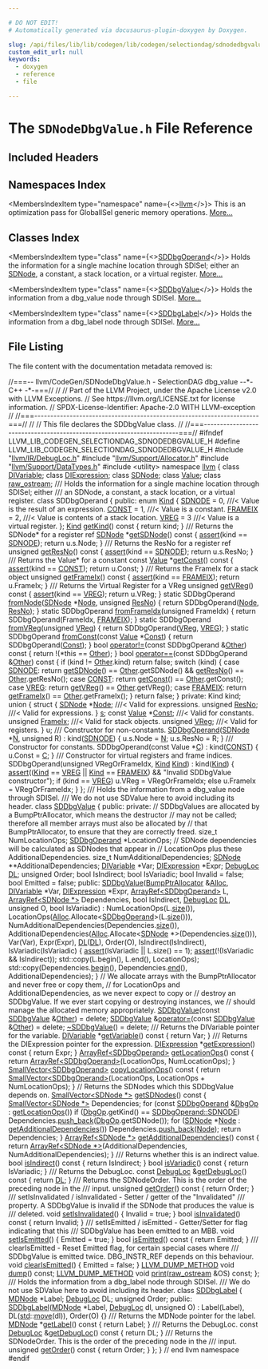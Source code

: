 ```yaml
---

# DO NOT EDIT!
# Automatically generated via docusaurus-plugin-doxygen by Doxygen.

slug: /api/files/lib/lib/codegen/lib/codegen/selectiondag/sdnodedbgvalue-h
custom_edit_url: null
keywords:
  - doxygen
  - reference
  - file

---
```





# The `SDNodeDbgValue.h` File Reference

<DoxygenPage pluginConfig={pluginConfig}>



## Included Headers

<IncludesList>
<IncludesListItem
  filePath="llvm/IR/DebugLoc.h"
  permalink="/docs/api/files/include/include/llvm/include/llvm/ir/debugloc-h"
  isLocal="true" />
<IncludesListItem
  filePath="llvm/Support/Allocator.h"
  permalink="/docs/api/files/include/include/llvm/include/llvm/support/allocator-h"
  isLocal="true" />
<IncludesListItem
  filePath="llvm/Support/DataTypes.h"
  permalink="/docs/api/files/include/include/llvm/include/llvm/support/datatypes-h"
  isLocal="true" />
<IncludesListItem
  filePath="utility"
  permalink=""
  isLocal="false" />
</IncludesList>

## Namespaces Index

<MembersIndex>

<MembersIndexItem
  type="namespace"
  name={<><a href="/docs/api/namespaces/llvm">llvm</a></>}>
This is an optimization pass for GlobalISel generic memory operations. <a href="/docs/api/namespaces/llvm/#details">More...</a>
</MembersIndexItem>

</MembersIndex>

## Classes Index

<MembersIndex>

<MembersIndexItem
  type="class"
  name={<><a href="/docs/api/classes/llvm/sddbgoperand">SDDbgOperand</a></>}>
Holds the information for a single machine location through SDISel; either an <a href="/docs/api/classes/llvm/sdnode">SDNode</a>, a constant, a stack location, or a virtual register. <a href="/docs/api/classes/llvm/sddbgoperand/#details">More...</a>
</MembersIndexItem>

<MembersIndexItem
  type="class"
  name={<><a href="/docs/api/classes/llvm/sddbgvalue">SDDbgValue</a></>}>
Holds the information from a dbg&#95;value node through SDISel. <a href="/docs/api/classes/llvm/sddbgvalue/#details">More...</a>
</MembersIndexItem>

<MembersIndexItem
  type="class"
  name={<><a href="/docs/api/classes/llvm/sddbglabel">SDDbgLabel</a></>}>
Holds the information from a dbg&#95;label node through SDISel. <a href="/docs/api/classes/llvm/sddbglabel/#details">More...</a>
</MembersIndexItem>

</MembersIndex>


## File Listing

The file content with the documentation metadata removed is:

<ProgramListing>

<Link id="l00001" /><CodeLine lineNumber="1"><Highlight kind="comment">//===-- llvm/CodeGen/SDNodeDbgValue.h - SelectionDAG dbg&#95;value --&#42;- C++ -&#42;-===//</Highlight><Highlight kind="normal"></Highlight></CodeLine>
<Link id="l00002" /><CodeLine lineNumber="2"><Highlight kind="normal"></Highlight><Highlight kind="comment">//</Highlight><Highlight kind="normal"></Highlight></CodeLine>
<Link id="l00003" /><CodeLine lineNumber="3"><Highlight kind="normal"></Highlight><Highlight kind="comment">// Part of the LLVM Project, under the Apache License v2.0 with LLVM Exceptions.</Highlight><Highlight kind="normal"></Highlight></CodeLine>
<Link id="l00004" /><CodeLine lineNumber="4"><Highlight kind="normal"></Highlight><Highlight kind="comment">// See https://llvm.org/LICENSE.txt for license information.</Highlight><Highlight kind="normal"></Highlight></CodeLine>
<Link id="l00005" /><CodeLine lineNumber="5"><Highlight kind="normal"></Highlight><Highlight kind="comment">// SPDX-License-Identifier: Apache-2.0 WITH LLVM-exception</Highlight><Highlight kind="normal"></Highlight></CodeLine>
<Link id="l00006" /><CodeLine lineNumber="6"><Highlight kind="normal"></Highlight><Highlight kind="comment">//</Highlight><Highlight kind="normal"></Highlight></CodeLine>
<Link id="l00007" /><CodeLine lineNumber="7"><Highlight kind="normal"></Highlight><Highlight kind="comment">//===----------------------------------------------------------------------===//</Highlight><Highlight kind="normal"></Highlight></CodeLine>
<Link id="l00008" /><CodeLine lineNumber="8"><Highlight kind="normal"></Highlight><Highlight kind="comment">//</Highlight><Highlight kind="normal"></Highlight></CodeLine>
<Link id="l00009" /><CodeLine lineNumber="9"><Highlight kind="normal"></Highlight><Highlight kind="comment">// This file declares the SDDbgValue class.</Highlight><Highlight kind="normal"></Highlight></CodeLine>
<Link id="l00010" /><CodeLine lineNumber="10"><Highlight kind="normal"></Highlight><Highlight kind="comment">//</Highlight><Highlight kind="normal"></Highlight></CodeLine>
<Link id="l00011" /><CodeLine lineNumber="11"><Highlight kind="normal"></Highlight><Highlight kind="comment">//===----------------------------------------------------------------------===//</Highlight><Highlight kind="normal"></Highlight></CodeLine>
<Link id="l00012" /><CodeLine lineNumber="12"><Highlight kind="normal"></Highlight></CodeLine>
<Link id="l00013" /><CodeLine lineNumber="13"><Highlight kind="normal"></Highlight><Highlight kind="preprocessor">#ifndef LLVM&#95;LIB&#95;CODEGEN&#95;SELECTIONDAG&#95;SDNODEDBGVALUE&#95;H</Highlight><Highlight kind="normal"></Highlight></CodeLine>
<Link id="l00014" /><CodeLine lineNumber="14"><Highlight kind="normal"></Highlight><Highlight kind="preprocessor">#define LLVM&#95;LIB&#95;CODEGEN&#95;SELECTIONDAG&#95;SDNODEDBGVALUE&#95;H</Highlight><Highlight kind="normal"></Highlight></CodeLine>
<Link id="l00015" /><CodeLine lineNumber="15"><Highlight kind="normal"></Highlight></CodeLine>
<Link id="l00016" /><CodeLine lineNumber="16"><Highlight kind="normal"></Highlight><Highlight kind="preprocessor">#include &quot;<a href="/docs/api/files/include/include/llvm/include/llvm/ir/debugloc-h">llvm/IR/DebugLoc.h</a>&quot;</Highlight><Highlight kind="normal"></Highlight></CodeLine>
<Link id="l00017" /><CodeLine lineNumber="17"><Highlight kind="normal"></Highlight><Highlight kind="preprocessor">#include &quot;<a href="/docs/api/files/include/include/llvm/include/llvm/support/allocator-h">llvm/Support/Allocator.h</a>&quot;</Highlight><Highlight kind="normal"></Highlight></CodeLine>
<Link id="l00018" /><CodeLine lineNumber="18"><Highlight kind="normal"></Highlight><Highlight kind="preprocessor">#include &quot;<a href="/docs/api/files/include/include/llvm/include/llvm/support/datatypes-h">llvm/Support/DataTypes.h</a>&quot;</Highlight><Highlight kind="normal"></Highlight></CodeLine>
<Link id="l00019" /><CodeLine lineNumber="19"><Highlight kind="normal"></Highlight><Highlight kind="preprocessor">#include &lt;utility&gt;</Highlight><Highlight kind="normal"></Highlight></CodeLine>
<Link id="l00020" /><CodeLine lineNumber="20"><Highlight kind="normal"></Highlight></CodeLine>
<Link id="l00021" /><CodeLine lineNumber="21"><Highlight kind="normal"></Highlight><Highlight kind="keyword">namespace </Highlight><Highlight kind="normal"><a href="/docs/api/namespaces/llvm">llvm</a> &#123;</Highlight></CodeLine>
<Link id="l00022" /><CodeLine lineNumber="22"><Highlight kind="normal"></Highlight></CodeLine>
<Link id="l00023" /><CodeLine lineNumber="23"><Highlight kind="normal"></Highlight><Highlight kind="keyword">class </Highlight><Highlight kind="normal"><a href="/docs/api/classes/llvm/divariable">DIVariable</a>;</Highlight></CodeLine>
<Link id="l00024" /><CodeLine lineNumber="24"><Highlight kind="normal"></Highlight><Highlight kind="keyword">class </Highlight><Highlight kind="normal"><a href="/docs/api/classes/llvm/diexpression">DIExpression</a>;</Highlight></CodeLine>
<Link id="l00025" /><CodeLine lineNumber="25"><Highlight kind="normal"></Highlight><Highlight kind="keyword">class </Highlight><Highlight kind="normal"><a href="/docs/api/classes/llvm/sdnode">SDNode</a>;</Highlight></CodeLine>
<Link id="l00026" /><CodeLine lineNumber="26"><Highlight kind="normal"></Highlight><Highlight kind="keyword">class </Highlight><Highlight kind="normal"><a href="/docs/api/classes/llvm/value">Value</a>;</Highlight></CodeLine>
<Link id="l00027" /><CodeLine lineNumber="27"><Highlight kind="normal"></Highlight><Highlight kind="keyword">class </Highlight><Highlight kind="normal"><a href="/docs/api/classes/llvm/raw-ostream">raw&#95;ostream</a>;</Highlight></CodeLine>
<Link id="l00028" /><CodeLine lineNumber="28"><Highlight kind="normal"></Highlight><Highlight kind="comment"></Highlight></CodeLine>
<Link id="l00029" /><CodeLine lineNumber="29"><Highlight kind="comment">/// Holds the information for a single machine location through SDISel; either</Highlight></CodeLine>
<Link id="l00030" /><CodeLine lineNumber="30"><Highlight kind="comment">/// an SDNode, a constant, a stack location, or a virtual register.</Highlight><Highlight kind="normal"></Highlight></CodeLine>
<Link id="l00031" /><CodeLine lineNumber="31" lineLink="/docs/api/classes/llvm/sddbgoperand"><Highlight kind="normal"></Highlight><Highlight kind="keyword">class </Highlight><Highlight kind="normal">SDDbgOperand &#123;</Highlight></CodeLine>
<Link id="l00032" /><CodeLine lineNumber="32"><Highlight kind="normal"></Highlight><Highlight kind="keyword">public</Highlight><Highlight kind="normal">:</Highlight></CodeLine>
<Link id="l00033" /><CodeLine lineNumber="33" lineLink="/docs/api/classes/llvm/sddbgoperand/#aaca42b5103c6b7f2cb9a050b61fed709"><Highlight kind="normal">  </Highlight><Highlight kind="keyword">enum</Highlight><Highlight kind="normal"> <a href="/docs/api/classes/llvm/sddbgoperand/#aaca42b5103c6b7f2cb9a050b61fed709">Kind</a> &#123;</Highlight></CodeLine>
<Link id="l00034" /><CodeLine lineNumber="34" lineLink="/docs/api/classes/llvm/sddbgoperand/#aaca42b5103c6b7f2cb9a050b61fed709aa35847085c9bc57f525640fa8ae5a15c"><Highlight kind="normal">    <a href="/docs/api/classes/llvm/sddbgoperand/#aaca42b5103c6b7f2cb9a050b61fed709aa35847085c9bc57f525640fa8ae5a15c">SDNODE</a> = 0,  </Highlight><Highlight kind="comment">///&lt; Value is the result of an expression.</Highlight><Highlight kind="normal"></Highlight></CodeLine>
<Link id="l00035" /><CodeLine lineNumber="35" lineLink="/docs/api/classes/llvm/sddbgoperand/#aaca42b5103c6b7f2cb9a050b61fed709aae386012326afbc26eeecc3701f36134"><Highlight kind="normal">    <a href="/docs/api/classes/llvm/sddbgoperand/#aaca42b5103c6b7f2cb9a050b61fed709aae386012326afbc26eeecc3701f36134">CONST</a> = 1,   </Highlight><Highlight kind="comment">///&lt; Value is a constant.</Highlight><Highlight kind="normal"></Highlight></CodeLine>
<Link id="l00036" /><CodeLine lineNumber="36" lineLink="/docs/api/classes/llvm/sddbgoperand/#aaca42b5103c6b7f2cb9a050b61fed709a8c6e740c1259b720ed9f87a05baf593b"><Highlight kind="normal">    <a href="/docs/api/classes/llvm/sddbgoperand/#aaca42b5103c6b7f2cb9a050b61fed709a8c6e740c1259b720ed9f87a05baf593b">FRAMEIX</a> = 2, </Highlight><Highlight kind="comment">///&lt; Value is contents of a stack location.</Highlight><Highlight kind="normal"></Highlight></CodeLine>
<Link id="l00037" /><CodeLine lineNumber="37" lineLink="/docs/api/classes/llvm/sddbgoperand/#aaca42b5103c6b7f2cb9a050b61fed709a18402f81e9528c3cc41c781786e533b8"><Highlight kind="normal">    <a href="/docs/api/classes/llvm/sddbgoperand/#aaca42b5103c6b7f2cb9a050b61fed709a18402f81e9528c3cc41c781786e533b8">VREG</a> = 3     </Highlight><Highlight kind="comment">///&lt; Value is a virtual register.</Highlight><Highlight kind="normal"></Highlight></CodeLine>
<Link id="l00038" /><CodeLine lineNumber="38"><Highlight kind="normal">  &#125;;</Highlight></CodeLine>
<Link id="l00039" /><CodeLine lineNumber="39" lineLink="/docs/api/classes/llvm/sddbgoperand/#af7673427faa10f98864b7e7b9b008ec8"><Highlight kind="normal">  <a href="/docs/api/classes/llvm/sddbgoperand/#aaca42b5103c6b7f2cb9a050b61fed709">Kind</a> <a href="/docs/api/classes/llvm/sddbgoperand/#af7673427faa10f98864b7e7b9b008ec8">getKind</a>()</Highlight><Highlight kind="keyword"> const </Highlight><Highlight kind="normal">&#123; </Highlight><Highlight kind="keywordflow">return</Highlight><Highlight kind="normal"> kind; &#125;</Highlight></CodeLine>
<Link id="l00040" /><CodeLine lineNumber="40"><Highlight kind="normal"></Highlight><Highlight kind="comment"></Highlight></CodeLine>
<Link id="l00041" /><CodeLine lineNumber="41"><Highlight kind="comment">  /// Returns the SDNode&#42; for a register ref</Highlight><Highlight kind="normal"></Highlight></CodeLine>
<Link id="l00042" /><CodeLine lineNumber="42" lineLink="/docs/api/classes/llvm/sddbgoperand/#a94d6e361d3359e291427734fcc364582"><Highlight kind="normal">  <a href="/docs/api/classes/llvm/sdnode">SDNode</a> &#42;<a href="/docs/api/classes/llvm/sddbgoperand/#a94d6e361d3359e291427734fcc364582">getSDNode</a>()</Highlight><Highlight kind="keyword"> const </Highlight><Highlight kind="normal">&#123;</Highlight></CodeLine>
<Link id="l00043" /><CodeLine lineNumber="43"><Highlight kind="normal">    <a href="/docs/api/files/lib/lib/target/lib/target/amdgpu/silowercontrolflow-cpp/#a4868c5d81c5ccc98c47aeab6244346a0">assert</a>(kind == <a href="/docs/api/classes/llvm/sddbgoperand/#aaca42b5103c6b7f2cb9a050b61fed709aa35847085c9bc57f525640fa8ae5a15c">SDNODE</a>);</Highlight></CodeLine>
<Link id="l00044" /><CodeLine lineNumber="44"><Highlight kind="normal">    </Highlight><Highlight kind="keywordflow">return</Highlight><Highlight kind="normal"> u.s.Node;</Highlight></CodeLine>
<Link id="l00045" /><CodeLine lineNumber="45"><Highlight kind="normal">  &#125;</Highlight></CodeLine>
<Link id="l00046" /><CodeLine lineNumber="46"><Highlight kind="normal"></Highlight><Highlight kind="comment"></Highlight></CodeLine>
<Link id="l00047" /><CodeLine lineNumber="47"><Highlight kind="comment">  /// Returns the ResNo for a register ref</Highlight><Highlight kind="normal"></Highlight></CodeLine>
<Link id="l00048" /><CodeLine lineNumber="48" lineLink="/docs/api/classes/llvm/sddbgoperand/#a343fd12fb0de39a8f7bdfe6acbb9a1bb"><Highlight kind="normal">  </Highlight><Highlight kind="keywordtype">unsigned</Highlight><Highlight kind="normal"> <a href="/docs/api/classes/llvm/sddbgoperand/#a343fd12fb0de39a8f7bdfe6acbb9a1bb">getResNo</a>()</Highlight><Highlight kind="keyword"> const </Highlight><Highlight kind="normal">&#123;</Highlight></CodeLine>
<Link id="l00049" /><CodeLine lineNumber="49"><Highlight kind="normal">    <a href="/docs/api/files/lib/lib/target/lib/target/amdgpu/silowercontrolflow-cpp/#a4868c5d81c5ccc98c47aeab6244346a0">assert</a>(kind == <a href="/docs/api/classes/llvm/sddbgoperand/#aaca42b5103c6b7f2cb9a050b61fed709aa35847085c9bc57f525640fa8ae5a15c">SDNODE</a>);</Highlight></CodeLine>
<Link id="l00050" /><CodeLine lineNumber="50"><Highlight kind="normal">    </Highlight><Highlight kind="keywordflow">return</Highlight><Highlight kind="normal"> u.s.ResNo;</Highlight></CodeLine>
<Link id="l00051" /><CodeLine lineNumber="51"><Highlight kind="normal">  &#125;</Highlight></CodeLine>
<Link id="l00052" /><CodeLine lineNumber="52"><Highlight kind="normal"></Highlight><Highlight kind="comment"></Highlight></CodeLine>
<Link id="l00053" /><CodeLine lineNumber="53"><Highlight kind="comment">  /// Returns the Value&#42; for a constant</Highlight><Highlight kind="normal"></Highlight></CodeLine>
<Link id="l00054" /><CodeLine lineNumber="54" lineLink="/docs/api/classes/llvm/sddbgoperand/#aba8e9cd16e177dd466270da4d046257b"><Highlight kind="normal">  </Highlight><Highlight kind="keyword">const</Highlight><Highlight kind="normal"> <a href="/docs/api/classes/llvm/value">Value</a> &#42;<a href="/docs/api/classes/llvm/sddbgoperand/#aba8e9cd16e177dd466270da4d046257b">getConst</a>()</Highlight><Highlight kind="keyword"> const </Highlight><Highlight kind="normal">&#123;</Highlight></CodeLine>
<Link id="l00055" /><CodeLine lineNumber="55"><Highlight kind="normal">    <a href="/docs/api/files/lib/lib/target/lib/target/amdgpu/silowercontrolflow-cpp/#a4868c5d81c5ccc98c47aeab6244346a0">assert</a>(kind == <a href="/docs/api/classes/llvm/sddbgoperand/#aaca42b5103c6b7f2cb9a050b61fed709aae386012326afbc26eeecc3701f36134">CONST</a>);</Highlight></CodeLine>
<Link id="l00056" /><CodeLine lineNumber="56"><Highlight kind="normal">    </Highlight><Highlight kind="keywordflow">return</Highlight><Highlight kind="normal"> u.Const;</Highlight></CodeLine>
<Link id="l00057" /><CodeLine lineNumber="57"><Highlight kind="normal">  &#125;</Highlight></CodeLine>
<Link id="l00058" /><CodeLine lineNumber="58"><Highlight kind="normal"></Highlight><Highlight kind="comment"></Highlight></CodeLine>
<Link id="l00059" /><CodeLine lineNumber="59"><Highlight kind="comment">  /// Returns the FrameIx for a stack object</Highlight><Highlight kind="normal"></Highlight></CodeLine>
<Link id="l00060" /><CodeLine lineNumber="60" lineLink="/docs/api/classes/llvm/sddbgoperand/#a820e4a5c816227c2d55e767f1148d48c"><Highlight kind="normal">  </Highlight><Highlight kind="keywordtype">unsigned</Highlight><Highlight kind="normal"> <a href="/docs/api/classes/llvm/sddbgoperand/#a820e4a5c816227c2d55e767f1148d48c">getFrameIx</a>()</Highlight><Highlight kind="keyword"> const </Highlight><Highlight kind="normal">&#123;</Highlight></CodeLine>
<Link id="l00061" /><CodeLine lineNumber="61"><Highlight kind="normal">    <a href="/docs/api/files/lib/lib/target/lib/target/amdgpu/silowercontrolflow-cpp/#a4868c5d81c5ccc98c47aeab6244346a0">assert</a>(kind == <a href="/docs/api/classes/llvm/sddbgoperand/#aaca42b5103c6b7f2cb9a050b61fed709a8c6e740c1259b720ed9f87a05baf593b">FRAMEIX</a>);</Highlight></CodeLine>
<Link id="l00062" /><CodeLine lineNumber="62"><Highlight kind="normal">    </Highlight><Highlight kind="keywordflow">return</Highlight><Highlight kind="normal"> u.FrameIx;</Highlight></CodeLine>
<Link id="l00063" /><CodeLine lineNumber="63"><Highlight kind="normal">  &#125;</Highlight></CodeLine>
<Link id="l00064" /><CodeLine lineNumber="64"><Highlight kind="normal"></Highlight><Highlight kind="comment"></Highlight></CodeLine>
<Link id="l00065" /><CodeLine lineNumber="65"><Highlight kind="comment">  /// Returns the Virtual Register for a VReg</Highlight><Highlight kind="normal"></Highlight></CodeLine>
<Link id="l00066" /><CodeLine lineNumber="66" lineLink="/docs/api/classes/llvm/sddbgoperand/#a4639cbb2d8bdbb307d236cb2fc165011"><Highlight kind="normal">  </Highlight><Highlight kind="keywordtype">unsigned</Highlight><Highlight kind="normal"> <a href="/docs/api/classes/llvm/sddbgoperand/#a4639cbb2d8bdbb307d236cb2fc165011">getVReg</a>()</Highlight><Highlight kind="keyword"> const </Highlight><Highlight kind="normal">&#123;</Highlight></CodeLine>
<Link id="l00067" /><CodeLine lineNumber="67"><Highlight kind="normal">    <a href="/docs/api/files/lib/lib/target/lib/target/amdgpu/silowercontrolflow-cpp/#a4868c5d81c5ccc98c47aeab6244346a0">assert</a>(kind == <a href="/docs/api/classes/llvm/sddbgoperand/#aaca42b5103c6b7f2cb9a050b61fed709a18402f81e9528c3cc41c781786e533b8">VREG</a>);</Highlight></CodeLine>
<Link id="l00068" /><CodeLine lineNumber="68"><Highlight kind="normal">    </Highlight><Highlight kind="keywordflow">return</Highlight><Highlight kind="normal"> u.VReg;</Highlight></CodeLine>
<Link id="l00069" /><CodeLine lineNumber="69"><Highlight kind="normal">  &#125;</Highlight></CodeLine>
<Link id="l00070" /><CodeLine lineNumber="70"><Highlight kind="normal"></Highlight></CodeLine>
<Link id="l00071" /><CodeLine lineNumber="71" lineLink="/docs/api/classes/llvm/sddbgoperand/#a064ee6a43b2dc34747bda1d194922773"><Highlight kind="normal">  </Highlight><Highlight kind="keyword">static</Highlight><Highlight kind="normal"> SDDbgOperand <a href="/docs/api/classes/llvm/sddbgoperand/#a064ee6a43b2dc34747bda1d194922773">fromNode</a>(<a href="/docs/api/classes/llvm/sdnode">SDNode</a> &#42;<a href="/docs/api/classes/llvm/sddbgoperand/#aeea131ba3ed6ae837d81c0a4fbdebef6">Node</a>, </Highlight><Highlight kind="keywordtype">unsigned</Highlight><Highlight kind="normal"> <a href="/docs/api/classes/llvm/sddbgoperand/#a5221233d4cec2351331406959c3a52e8">ResNo</a>) &#123;</Highlight></CodeLine>
<Link id="l00072" /><CodeLine lineNumber="72"><Highlight kind="normal">    </Highlight><Highlight kind="keywordflow">return</Highlight><Highlight kind="normal"> SDDbgOperand(<a href="/docs/api/classes/llvm/sddbgoperand/#aeea131ba3ed6ae837d81c0a4fbdebef6">Node</a>, <a href="/docs/api/classes/llvm/sddbgoperand/#a5221233d4cec2351331406959c3a52e8">ResNo</a>);</Highlight></CodeLine>
<Link id="l00073" /><CodeLine lineNumber="73"><Highlight kind="normal">  &#125;</Highlight></CodeLine>
<Link id="l00074" /><CodeLine lineNumber="74" lineLink="/docs/api/classes/llvm/sddbgoperand/#a1ee3253416c1e239c9b70848aa4c4266"><Highlight kind="normal">  </Highlight><Highlight kind="keyword">static</Highlight><Highlight kind="normal"> SDDbgOperand <a href="/docs/api/classes/llvm/sddbgoperand/#a1ee3253416c1e239c9b70848aa4c4266">fromFrameIdx</a>(</Highlight><Highlight kind="keywordtype">unsigned</Highlight><Highlight kind="normal"> FrameIdx) &#123;</Highlight></CodeLine>
<Link id="l00075" /><CodeLine lineNumber="75"><Highlight kind="normal">    </Highlight><Highlight kind="keywordflow">return</Highlight><Highlight kind="normal"> SDDbgOperand(FrameIdx, <a href="/docs/api/classes/llvm/sddbgoperand/#aaca42b5103c6b7f2cb9a050b61fed709a8c6e740c1259b720ed9f87a05baf593b">FRAMEIX</a>);</Highlight></CodeLine>
<Link id="l00076" /><CodeLine lineNumber="76"><Highlight kind="normal">  &#125;</Highlight></CodeLine>
<Link id="l00077" /><CodeLine lineNumber="77" lineLink="/docs/api/classes/llvm/sddbgoperand/#a6e8946c426e13b7a8eac5f89fe1e8aca"><Highlight kind="normal">  </Highlight><Highlight kind="keyword">static</Highlight><Highlight kind="normal"> SDDbgOperand <a href="/docs/api/classes/llvm/sddbgoperand/#a6e8946c426e13b7a8eac5f89fe1e8aca">fromVReg</a>(</Highlight><Highlight kind="keywordtype">unsigned</Highlight><Highlight kind="normal"> <a href="/docs/api/classes/llvm/sddbgoperand/#a32648711fc7893749d02923c8d89fd81">VReg</a>) &#123;</Highlight></CodeLine>
<Link id="l00078" /><CodeLine lineNumber="78"><Highlight kind="normal">    </Highlight><Highlight kind="keywordflow">return</Highlight><Highlight kind="normal"> SDDbgOperand(<a href="/docs/api/classes/llvm/sddbgoperand/#a32648711fc7893749d02923c8d89fd81">VReg</a>, <a href="/docs/api/classes/llvm/sddbgoperand/#aaca42b5103c6b7f2cb9a050b61fed709a18402f81e9528c3cc41c781786e533b8">VREG</a>);</Highlight></CodeLine>
<Link id="l00079" /><CodeLine lineNumber="79"><Highlight kind="normal">  &#125;</Highlight></CodeLine>
<Link id="l00080" /><CodeLine lineNumber="80" lineLink="/docs/api/classes/llvm/sddbgoperand/#a839c3f734c6a978e745998e5d7904beb"><Highlight kind="normal">  </Highlight><Highlight kind="keyword">static</Highlight><Highlight kind="normal"> SDDbgOperand <a href="/docs/api/classes/llvm/sddbgoperand/#a839c3f734c6a978e745998e5d7904beb">fromConst</a>(</Highlight><Highlight kind="keyword">const</Highlight><Highlight kind="normal"> <a href="/docs/api/classes/llvm/value">Value</a> &#42;<a href="/docs/api/classes/llvm/sddbgoperand/#aa0f10cd8a8fe2541dff0ac89af0e0bd5">Const</a>) &#123;</Highlight></CodeLine>
<Link id="l00081" /><CodeLine lineNumber="81"><Highlight kind="normal">    </Highlight><Highlight kind="keywordflow">return</Highlight><Highlight kind="normal"> SDDbgOperand(<a href="/docs/api/classes/llvm/sddbgoperand/#aa0f10cd8a8fe2541dff0ac89af0e0bd5">Const</a>);</Highlight></CodeLine>
<Link id="l00082" /><CodeLine lineNumber="82"><Highlight kind="normal">  &#125;</Highlight></CodeLine>
<Link id="l00083" /><CodeLine lineNumber="83"><Highlight kind="normal"></Highlight></CodeLine>
<Link id="l00084" /><CodeLine lineNumber="84" lineLink="/docs/api/classes/llvm/sddbgoperand/#a1780222ffdb1029d72bf012e58e48222"><Highlight kind="normal">  </Highlight><Highlight kind="keywordtype">bool</Highlight><Highlight kind="normal"> <a href="/docs/api/classes/llvm/sddbgoperand/#a1780222ffdb1029d72bf012e58e48222">operator!=</a>(</Highlight><Highlight kind="keyword">const</Highlight><Highlight kind="normal"> SDDbgOperand &amp;<a href="/docs/api/namespaces/llvm/#a9eb4f5b98b70ee4fab9614ed58282c1fa6311ae17c1ee52b36e68aaf4ad066387">Other</a>)</Highlight><Highlight kind="keyword"> const </Highlight><Highlight kind="normal">&#123; </Highlight><Highlight kind="keywordflow">return</Highlight><Highlight kind="normal"> !(&#42;</Highlight><Highlight kind="keyword">this</Highlight><Highlight kind="normal"> == <a href="/docs/api/namespaces/llvm/#a9eb4f5b98b70ee4fab9614ed58282c1fa6311ae17c1ee52b36e68aaf4ad066387">Other</a>); &#125;</Highlight></CodeLine>
<Link id="l00085" /><CodeLine lineNumber="85" lineLink="/docs/api/classes/llvm/sddbgoperand/#ae1199158a0e8d77e989464ad6b7274f3"><Highlight kind="normal">  </Highlight><Highlight kind="keywordtype">bool</Highlight><Highlight kind="normal"> <a href="/docs/api/classes/llvm/sddbgoperand/#ae1199158a0e8d77e989464ad6b7274f3">operator==</a>(</Highlight><Highlight kind="keyword">const</Highlight><Highlight kind="normal"> SDDbgOperand &amp;<a href="/docs/api/namespaces/llvm/#a9eb4f5b98b70ee4fab9614ed58282c1fa6311ae17c1ee52b36e68aaf4ad066387">Other</a>)</Highlight><Highlight kind="keyword"> const </Highlight><Highlight kind="normal">&#123;</Highlight></CodeLine>
<Link id="l00086" /><CodeLine lineNumber="86"><Highlight kind="normal">    </Highlight><Highlight kind="keywordflow">if</Highlight><Highlight kind="normal"> (kind != <a href="/docs/api/namespaces/llvm/#a9eb4f5b98b70ee4fab9614ed58282c1fa6311ae17c1ee52b36e68aaf4ad066387">Other</a>.kind)</Highlight></CodeLine>
<Link id="l00087" /><CodeLine lineNumber="87"><Highlight kind="normal">      </Highlight><Highlight kind="keywordflow">return</Highlight><Highlight kind="normal"> </Highlight><Highlight kind="keyword">false</Highlight><Highlight kind="normal">;</Highlight></CodeLine>
<Link id="l00088" /><CodeLine lineNumber="88"><Highlight kind="normal">    </Highlight><Highlight kind="keywordflow">switch</Highlight><Highlight kind="normal"> (kind) &#123;</Highlight></CodeLine>
<Link id="l00089" /><CodeLine lineNumber="89"><Highlight kind="normal">    </Highlight><Highlight kind="keywordflow">case</Highlight><Highlight kind="normal"> <a href="/docs/api/classes/llvm/sddbgoperand/#aaca42b5103c6b7f2cb9a050b61fed709aa35847085c9bc57f525640fa8ae5a15c">SDNODE</a>:</Highlight></CodeLine>
<Link id="l00090" /><CodeLine lineNumber="90"><Highlight kind="normal">      </Highlight><Highlight kind="keywordflow">return</Highlight><Highlight kind="normal"> <a href="/docs/api/classes/llvm/sddbgoperand/#a94d6e361d3359e291427734fcc364582">getSDNode</a>() == <a href="/docs/api/namespaces/llvm/#a9eb4f5b98b70ee4fab9614ed58282c1fa6311ae17c1ee52b36e68aaf4ad066387">Other</a>.getSDNode() &amp;&amp; <a href="/docs/api/classes/llvm/sddbgoperand/#a343fd12fb0de39a8f7bdfe6acbb9a1bb">getResNo</a>() == <a href="/docs/api/namespaces/llvm/#a9eb4f5b98b70ee4fab9614ed58282c1fa6311ae17c1ee52b36e68aaf4ad066387">Other</a>.getResNo();</Highlight></CodeLine>
<Link id="l00091" /><CodeLine lineNumber="91"><Highlight kind="normal">    </Highlight><Highlight kind="keywordflow">case</Highlight><Highlight kind="normal"> <a href="/docs/api/classes/llvm/sddbgoperand/#aaca42b5103c6b7f2cb9a050b61fed709aae386012326afbc26eeecc3701f36134">CONST</a>:</Highlight></CodeLine>
<Link id="l00092" /><CodeLine lineNumber="92"><Highlight kind="normal">      </Highlight><Highlight kind="keywordflow">return</Highlight><Highlight kind="normal"> <a href="/docs/api/classes/llvm/sddbgoperand/#aba8e9cd16e177dd466270da4d046257b">getConst</a>() == <a href="/docs/api/namespaces/llvm/#a9eb4f5b98b70ee4fab9614ed58282c1fa6311ae17c1ee52b36e68aaf4ad066387">Other</a>.getConst();</Highlight></CodeLine>
<Link id="l00093" /><CodeLine lineNumber="93"><Highlight kind="normal">    </Highlight><Highlight kind="keywordflow">case</Highlight><Highlight kind="normal"> <a href="/docs/api/classes/llvm/sddbgoperand/#aaca42b5103c6b7f2cb9a050b61fed709a18402f81e9528c3cc41c781786e533b8">VREG</a>:</Highlight></CodeLine>
<Link id="l00094" /><CodeLine lineNumber="94"><Highlight kind="normal">      </Highlight><Highlight kind="keywordflow">return</Highlight><Highlight kind="normal"> <a href="/docs/api/classes/llvm/sddbgoperand/#a4639cbb2d8bdbb307d236cb2fc165011">getVReg</a>() == <a href="/docs/api/namespaces/llvm/#a9eb4f5b98b70ee4fab9614ed58282c1fa6311ae17c1ee52b36e68aaf4ad066387">Other</a>.getVReg();</Highlight></CodeLine>
<Link id="l00095" /><CodeLine lineNumber="95"><Highlight kind="normal">    </Highlight><Highlight kind="keywordflow">case</Highlight><Highlight kind="normal"> <a href="/docs/api/classes/llvm/sddbgoperand/#aaca42b5103c6b7f2cb9a050b61fed709a8c6e740c1259b720ed9f87a05baf593b">FRAMEIX</a>:</Highlight></CodeLine>
<Link id="l00096" /><CodeLine lineNumber="96"><Highlight kind="normal">      </Highlight><Highlight kind="keywordflow">return</Highlight><Highlight kind="normal"> <a href="/docs/api/classes/llvm/sddbgoperand/#a820e4a5c816227c2d55e767f1148d48c">getFrameIx</a>() == <a href="/docs/api/namespaces/llvm/#a9eb4f5b98b70ee4fab9614ed58282c1fa6311ae17c1ee52b36e68aaf4ad066387">Other</a>.getFrameIx();</Highlight></CodeLine>
<Link id="l00097" /><CodeLine lineNumber="97"><Highlight kind="normal">    &#125;</Highlight></CodeLine>
<Link id="l00098" /><CodeLine lineNumber="98"><Highlight kind="normal">    </Highlight><Highlight kind="keywordflow">return</Highlight><Highlight kind="normal"> </Highlight><Highlight kind="keyword">false</Highlight><Highlight kind="normal">;</Highlight></CodeLine>
<Link id="l00099" /><CodeLine lineNumber="99"><Highlight kind="normal">  &#125;</Highlight></CodeLine>
<Link id="l00100" /><CodeLine lineNumber="100"><Highlight kind="normal"></Highlight></CodeLine>
<Link id="l00101" /><CodeLine lineNumber="101"><Highlight kind="normal"></Highlight><Highlight kind="keyword">private</Highlight><Highlight kind="normal">:</Highlight></CodeLine>
<Link id="l00102" /><CodeLine lineNumber="102"><Highlight kind="normal">  Kind kind;</Highlight></CodeLine>
<Link id="l00103" /><CodeLine lineNumber="103"><Highlight kind="normal">  </Highlight><Highlight kind="keyword">union </Highlight><Highlight kind="normal">&#123;</Highlight></CodeLine>
<Link id="l00104" /><CodeLine lineNumber="104"><Highlight kind="normal">    </Highlight><Highlight kind="keyword">struct </Highlight><Highlight kind="normal">&#123;</Highlight></CodeLine>
<Link id="l00105" /><CodeLine lineNumber="105" lineLink="/docs/api/classes/llvm/sddbgoperand/#aeea131ba3ed6ae837d81c0a4fbdebef6"><Highlight kind="normal">      <a href="/docs/api/classes/llvm/sdnode">SDNode</a> &#42;<a href="/docs/api/classes/llvm/sddbgoperand/#aeea131ba3ed6ae837d81c0a4fbdebef6">Node</a>;   </Highlight><Highlight kind="comment">///&lt; Valid for expressions.</Highlight><Highlight kind="normal"></Highlight></CodeLine>
<Link id="l00106" /><CodeLine lineNumber="106" lineLink="/docs/api/classes/llvm/sddbgoperand/#a5221233d4cec2351331406959c3a52e8"><Highlight kind="normal">      </Highlight><Highlight kind="keywordtype">unsigned</Highlight><Highlight kind="normal"> <a href="/docs/api/classes/llvm/sddbgoperand/#a5221233d4cec2351331406959c3a52e8">ResNo</a>; </Highlight><Highlight kind="comment">///&lt; Valid for expressions.</Highlight><Highlight kind="normal"></Highlight></CodeLine>
<Link id="l00107" /><CodeLine lineNumber="107" lineLink="/docs/api/classes/llvm/sddbgoperand/#a64a8bd88a7b9d486d4d2786ae93f57cd"><Highlight kind="normal">    &#125; <a href="/docs/api/classes/llvm/sddbgoperand/#a64a8bd88a7b9d486d4d2786ae93f57cd">s</a>;</Highlight></CodeLine>
<Link id="l00108" /><CodeLine lineNumber="108" lineLink="/docs/api/classes/llvm/sddbgoperand/#aa0f10cd8a8fe2541dff0ac89af0e0bd5"><Highlight kind="normal">    </Highlight><Highlight kind="keyword">const</Highlight><Highlight kind="normal"> <a href="/docs/api/classes/llvm/value">Value</a> &#42;<a href="/docs/api/classes/llvm/sddbgoperand/#aa0f10cd8a8fe2541dff0ac89af0e0bd5">Const</a>; </Highlight><Highlight kind="comment">///&lt; Valid for constants.</Highlight><Highlight kind="normal"></Highlight></CodeLine>
<Link id="l00109" /><CodeLine lineNumber="109" lineLink="/docs/api/classes/llvm/sddbgoperand/#a7db23494994080357ac7461ab7e278dc"><Highlight kind="normal">    </Highlight><Highlight kind="keywordtype">unsigned</Highlight><Highlight kind="normal"> <a href="/docs/api/classes/llvm/sddbgoperand/#a7db23494994080357ac7461ab7e278dc">FrameIx</a>;   </Highlight><Highlight kind="comment">///&lt; Valid for stack objects.</Highlight><Highlight kind="normal"></Highlight></CodeLine>
<Link id="l00110" /><CodeLine lineNumber="110" lineLink="/docs/api/classes/llvm/sddbgoperand/#a32648711fc7893749d02923c8d89fd81"><Highlight kind="normal">    </Highlight><Highlight kind="keywordtype">unsigned</Highlight><Highlight kind="normal"> <a href="/docs/api/classes/llvm/sddbgoperand/#a32648711fc7893749d02923c8d89fd81">VReg</a>;      </Highlight><Highlight kind="comment">///&lt; Valid for registers.</Highlight><Highlight kind="normal"></Highlight></CodeLine>
<Link id="l00111" /><CodeLine lineNumber="111"><Highlight kind="normal">  &#125; u;</Highlight></CodeLine>
<Link id="l00112" /><CodeLine lineNumber="112"><Highlight kind="normal"></Highlight><Highlight kind="comment"></Highlight></CodeLine>
<Link id="l00113" /><CodeLine lineNumber="113"><Highlight kind="comment">  /// Constructor for non-constants.</Highlight><Highlight kind="normal"></Highlight></CodeLine>
<Link id="l00114" /><CodeLine lineNumber="114"><Highlight kind="normal">  <a href="/docs/api/classes/llvm/sddbgoperand">SDDbgOperand</a>(<a href="/docs/api/classes/llvm/sdnode">SDNode</a> &#42;<a href="/docs/api/files/lib/lib/support/regcomp-c/#a0240ac851181b84ac374872dc5434ee4">N</a>, </Highlight><Highlight kind="keywordtype">unsigned</Highlight><Highlight kind="normal"> R) : kind(<a href="/docs/api/classes/llvm/sddbgoperand/#aaca42b5103c6b7f2cb9a050b61fed709aa35847085c9bc57f525640fa8ae5a15c">SDNODE</a>) &#123;</Highlight></CodeLine>
<Link id="l00115" /><CodeLine lineNumber="115"><Highlight kind="normal">    u.s.Node = <a href="/docs/api/files/lib/lib/support/regcomp-c/#a0240ac851181b84ac374872dc5434ee4">N</a>;</Highlight></CodeLine>
<Link id="l00116" /><CodeLine lineNumber="116"><Highlight kind="normal">    u.s.ResNo = R;</Highlight></CodeLine>
<Link id="l00117" /><CodeLine lineNumber="117"><Highlight kind="normal">  &#125;</Highlight><Highlight kind="comment"></Highlight></CodeLine>
<Link id="l00118" /><CodeLine lineNumber="118"><Highlight kind="comment">  /// Constructor for constants.</Highlight><Highlight kind="normal"></Highlight></CodeLine>
<Link id="l00119" /><CodeLine lineNumber="119"><Highlight kind="normal">  SDDbgOperand(</Highlight><Highlight kind="keyword">const</Highlight><Highlight kind="normal"> Value &#42;<a href="/docs/api/files/lib/lib/ir/builtingcs-cpp/#a1960c14773241d6a238d2db593abe552">C</a>) : kind(<a href="/docs/api/classes/llvm/sddbgoperand/#aaca42b5103c6b7f2cb9a050b61fed709aae386012326afbc26eeecc3701f36134">CONST</a>) &#123; u.Const = <a href="/docs/api/files/lib/lib/ir/builtingcs-cpp/#a1960c14773241d6a238d2db593abe552">C</a>; &#125;</Highlight><Highlight kind="comment"></Highlight></CodeLine>
<Link id="l00120" /><CodeLine lineNumber="120"><Highlight kind="comment">  /// Constructor for virtual registers and frame indices.</Highlight><Highlight kind="normal"></Highlight></CodeLine>
<Link id="l00121" /><CodeLine lineNumber="121"><Highlight kind="normal">  SDDbgOperand(</Highlight><Highlight kind="keywordtype">unsigned</Highlight><Highlight kind="normal"> VRegOrFrameIdx, <a href="/docs/api/classes/llvm/sddbgoperand/#aaca42b5103c6b7f2cb9a050b61fed709">Kind</a> <a href="/docs/api/classes/llvm/sddbgoperand/#aaca42b5103c6b7f2cb9a050b61fed709">Kind</a>) : kind(<a href="/docs/api/classes/llvm/sddbgoperand/#aaca42b5103c6b7f2cb9a050b61fed709">Kind</a>) &#123;</Highlight></CodeLine>
<Link id="l00122" /><CodeLine lineNumber="122"><Highlight kind="normal">    <a href="/docs/api/files/lib/lib/target/lib/target/amdgpu/silowercontrolflow-cpp/#a4868c5d81c5ccc98c47aeab6244346a0">assert</a>((<a href="/docs/api/classes/llvm/sddbgoperand/#aaca42b5103c6b7f2cb9a050b61fed709">Kind</a> == <a href="/docs/api/classes/llvm/sddbgoperand/#aaca42b5103c6b7f2cb9a050b61fed709a18402f81e9528c3cc41c781786e533b8">VREG</a> || <a href="/docs/api/classes/llvm/sddbgoperand/#aaca42b5103c6b7f2cb9a050b61fed709">Kind</a> == <a href="/docs/api/classes/llvm/sddbgoperand/#aaca42b5103c6b7f2cb9a050b61fed709a8c6e740c1259b720ed9f87a05baf593b">FRAMEIX</a>) &amp;&amp;</Highlight></CodeLine>
<Link id="l00123" /><CodeLine lineNumber="123"><Highlight kind="normal">           </Highlight><Highlight kind="stringliteral">&quot;Invalid SDDbgValue constructor&quot;</Highlight><Highlight kind="normal">);</Highlight></CodeLine>
<Link id="l00124" /><CodeLine lineNumber="124"><Highlight kind="normal">    </Highlight><Highlight kind="keywordflow">if</Highlight><Highlight kind="normal"> (kind == <a href="/docs/api/classes/llvm/sddbgoperand/#aaca42b5103c6b7f2cb9a050b61fed709a18402f81e9528c3cc41c781786e533b8">VREG</a>)</Highlight></CodeLine>
<Link id="l00125" /><CodeLine lineNumber="125"><Highlight kind="normal">      u.VReg = VRegOrFrameIdx;</Highlight></CodeLine>
<Link id="l00126" /><CodeLine lineNumber="126"><Highlight kind="normal">    </Highlight><Highlight kind="keywordflow">else</Highlight><Highlight kind="normal"></Highlight></CodeLine>
<Link id="l00127" /><CodeLine lineNumber="127"><Highlight kind="normal">      u.FrameIx = VRegOrFrameIdx;</Highlight></CodeLine>
<Link id="l00128" /><CodeLine lineNumber="128"><Highlight kind="normal">  &#125;</Highlight></CodeLine>
<Link id="l00129" /><CodeLine lineNumber="129"><Highlight kind="normal">&#125;;</Highlight></CodeLine>
<Link id="l00130" /><CodeLine lineNumber="130"><Highlight kind="normal"></Highlight><Highlight kind="comment"></Highlight></CodeLine>
<Link id="l00131" /><CodeLine lineNumber="131"><Highlight kind="comment">/// Holds the information from a dbg&#95;value node through SDISel.</Highlight></CodeLine>
<Link id="l00132" /><CodeLine lineNumber="132"><Highlight kind="comment">/// We do not use SDValue here to avoid including its header.</Highlight><Highlight kind="normal"></Highlight></CodeLine>
<Link id="l00133" /><CodeLine lineNumber="133" lineLink="/docs/api/classes/llvm/sddbgvalue"><Highlight kind="normal"></Highlight><Highlight kind="keyword">class </Highlight><Highlight kind="normal"><a href="/docs/api/classes/llvm/sddbgvalue/#a9bbfc66d078e240930409cc562753881">SDDbgValue</a> &#123;</Highlight></CodeLine>
<Link id="l00134" /><CodeLine lineNumber="134"><Highlight kind="normal"></Highlight><Highlight kind="keyword">public</Highlight><Highlight kind="normal">:</Highlight></CodeLine>
<Link id="l00135" /><CodeLine lineNumber="135"><Highlight kind="normal"></Highlight></CodeLine>
<Link id="l00136" /><CodeLine lineNumber="136"><Highlight kind="normal"></Highlight><Highlight kind="keyword">private</Highlight><Highlight kind="normal">:</Highlight></CodeLine>
<Link id="l00137" /><CodeLine lineNumber="137"><Highlight kind="normal">  </Highlight><Highlight kind="comment">// SDDbgValues are allocated by a BumpPtrAllocator, which means the destructor</Highlight><Highlight kind="normal"></Highlight></CodeLine>
<Link id="l00138" /><CodeLine lineNumber="138"><Highlight kind="normal">  </Highlight><Highlight kind="comment">// may not be called; therefore all member arrays must also be allocated by</Highlight><Highlight kind="normal"></Highlight></CodeLine>
<Link id="l00139" /><CodeLine lineNumber="139"><Highlight kind="normal">  </Highlight><Highlight kind="comment">// that BumpPtrAllocator, to ensure that they are correctly freed.</Highlight><Highlight kind="normal"></Highlight></CodeLine>
<Link id="l00140" /><CodeLine lineNumber="140"><Highlight kind="normal">  </Highlight><Highlight kind="keywordtype">size&#95;t</Highlight><Highlight kind="normal"> NumLocationOps;</Highlight></CodeLine>
<Link id="l00141" /><CodeLine lineNumber="141"><Highlight kind="normal">  <a href="/docs/api/classes/llvm/sddbgoperand">SDDbgOperand</a> &#42;LocationOps;</Highlight></CodeLine>
<Link id="l00142" /><CodeLine lineNumber="142"><Highlight kind="normal">  </Highlight><Highlight kind="comment">// SDNode dependencies will be calculated as SDNodes that appear in</Highlight><Highlight kind="normal"></Highlight></CodeLine>
<Link id="l00143" /><CodeLine lineNumber="143"><Highlight kind="normal">  </Highlight><Highlight kind="comment">// LocationOps plus these AdditionalDependencies.</Highlight><Highlight kind="normal"></Highlight></CodeLine>
<Link id="l00144" /><CodeLine lineNumber="144"><Highlight kind="normal">  </Highlight><Highlight kind="keywordtype">size&#95;t</Highlight><Highlight kind="normal"> NumAdditionalDependencies;</Highlight></CodeLine>
<Link id="l00145" /><CodeLine lineNumber="145"><Highlight kind="normal">  <a href="/docs/api/classes/llvm/sdnode">SDNode</a> &#42;&#42;AdditionalDependencies;</Highlight></CodeLine>
<Link id="l00146" /><CodeLine lineNumber="146"><Highlight kind="normal">  <a href="/docs/api/classes/llvm/divariable">DIVariable</a> &#42;Var;</Highlight></CodeLine>
<Link id="l00147" /><CodeLine lineNumber="147"><Highlight kind="normal">  <a href="/docs/api/classes/llvm/diexpression">DIExpression</a> &#42;Expr;</Highlight></CodeLine>
<Link id="l00148" /><CodeLine lineNumber="148"><Highlight kind="normal">  <a href="/docs/api/classes/llvm/debugloc">DebugLoc</a> <a href="/docs/api/files/lib/lib/target/lib/target/arm/armslshardening-cpp/#ad467c4ab9119043f9b7750ab986be61a">DL</a>;</Highlight></CodeLine>
<Link id="l00149" /><CodeLine lineNumber="149"><Highlight kind="normal">  </Highlight><Highlight kind="keywordtype">unsigned</Highlight><Highlight kind="normal"> Order;</Highlight></CodeLine>
<Link id="l00150" /><CodeLine lineNumber="150"><Highlight kind="normal">  </Highlight><Highlight kind="keywordtype">bool</Highlight><Highlight kind="normal"> IsIndirect;</Highlight></CodeLine>
<Link id="l00151" /><CodeLine lineNumber="151"><Highlight kind="normal">  </Highlight><Highlight kind="keywordtype">bool</Highlight><Highlight kind="normal"> IsVariadic;</Highlight></CodeLine>
<Link id="l00152" /><CodeLine lineNumber="152"><Highlight kind="normal">  </Highlight><Highlight kind="keywordtype">bool</Highlight><Highlight kind="normal"> Invalid = </Highlight><Highlight kind="keyword">false</Highlight><Highlight kind="normal">;</Highlight></CodeLine>
<Link id="l00153" /><CodeLine lineNumber="153"><Highlight kind="normal">  </Highlight><Highlight kind="keywordtype">bool</Highlight><Highlight kind="normal"> Emitted = </Highlight><Highlight kind="keyword">false</Highlight><Highlight kind="normal">;</Highlight></CodeLine>
<Link id="l00154" /><CodeLine lineNumber="154"><Highlight kind="normal"></Highlight></CodeLine>
<Link id="l00155" /><CodeLine lineNumber="155"><Highlight kind="normal"></Highlight><Highlight kind="keyword">public</Highlight><Highlight kind="normal">:</Highlight></CodeLine>
<Link id="l00156" /><CodeLine lineNumber="156" lineLink="/docs/api/classes/llvm/sddbgvalue/#a9bbfc66d078e240930409cc562753881"><Highlight kind="normal">  <a href="/docs/api/classes/llvm/sddbgvalue/#a9bbfc66d078e240930409cc562753881">SDDbgValue</a>(<a href="/docs/api/namespaces/llvm/#a8e612822d4ba7bb36c9c79582a567108">BumpPtrAllocator</a> &amp;<a href="/docs/api/namespaces/llvm/#a264176188c0aadccd3ca5b6929b5a2e1aea571dc00aef155a16d4e7e1861e1682">Alloc</a>, <a href="/docs/api/classes/llvm/divariable">DIVariable</a> &#42;Var, <a href="/docs/api/classes/llvm/diexpression">DIExpression</a> &#42;Expr,</Highlight></CodeLine>
<Link id="l00157" /><CodeLine lineNumber="157"><Highlight kind="normal">             <a href="/docs/api/classes/llvm/arrayref">ArrayRef&lt;SDDbgOperand&gt;</a> L, <a href="/docs/api/classes/llvm/arrayref">ArrayRef&lt;SDNode &#42;&gt;</a> Dependencies,</Highlight></CodeLine>
<Link id="l00158" /><CodeLine lineNumber="158"><Highlight kind="normal">             </Highlight><Highlight kind="keywordtype">bool</Highlight><Highlight kind="normal"> IsIndirect, <a href="/docs/api/classes/llvm/debugloc">DebugLoc</a> <a href="/docs/api/files/lib/lib/target/lib/target/arm/armslshardening-cpp/#ad467c4ab9119043f9b7750ab986be61a">DL</a>, </Highlight><Highlight kind="keywordtype">unsigned</Highlight><Highlight kind="normal"> O, </Highlight><Highlight kind="keywordtype">bool</Highlight><Highlight kind="normal"> IsVariadic)</Highlight></CodeLine>
<Link id="l00159" /><CodeLine lineNumber="159"><Highlight kind="normal">      : NumLocationOps(L.<a href="/docs/api/namespaces/llvm/#a10f3d955592ae2bc745f57e5b48ae115">size</a>()),</Highlight></CodeLine>
<Link id="l00160" /><CodeLine lineNumber="160"><Highlight kind="normal">        LocationOps(<a href="/docs/api/namespaces/llvm/#a264176188c0aadccd3ca5b6929b5a2e1aea571dc00aef155a16d4e7e1861e1682">Alloc</a>.Allocate&lt;<a href="/docs/api/classes/llvm/sddbgoperand">SDDbgOperand</a>&gt;(L.<a href="/docs/api/namespaces/llvm/#a10f3d955592ae2bc745f57e5b48ae115">size</a>())),</Highlight></CodeLine>
<Link id="l00161" /><CodeLine lineNumber="161"><Highlight kind="normal">        NumAdditionalDependencies(Dependencies.<a href="/docs/api/namespaces/llvm/#a10f3d955592ae2bc745f57e5b48ae115">size</a>()),</Highlight></CodeLine>
<Link id="l00162" /><CodeLine lineNumber="162"><Highlight kind="normal">        AdditionalDependencies(<a href="/docs/api/namespaces/llvm/#a264176188c0aadccd3ca5b6929b5a2e1aea571dc00aef155a16d4e7e1861e1682">Alloc</a>.Allocate&lt;<a href="/docs/api/classes/llvm/sdnode">SDNode</a> &#42;&gt;(Dependencies.<a href="/docs/api/namespaces/llvm/#a10f3d955592ae2bc745f57e5b48ae115">size</a>())),</Highlight></CodeLine>
<Link id="l00163" /><CodeLine lineNumber="163"><Highlight kind="normal">        Var(Var), Expr(Expr), <a href="/docs/api/files/lib/lib/target/lib/target/arm/armslshardening-cpp/#ad467c4ab9119043f9b7750ab986be61a">DL</a>(<a href="/docs/api/files/lib/lib/target/lib/target/arm/armslshardening-cpp/#ad467c4ab9119043f9b7750ab986be61a">DL</a>), Order(O), IsIndirect(IsIndirect),</Highlight></CodeLine>
<Link id="l00164" /><CodeLine lineNumber="164"><Highlight kind="normal">        IsVariadic(IsVariadic) &#123;</Highlight></CodeLine>
<Link id="l00165" /><CodeLine lineNumber="165"><Highlight kind="normal">    <a href="/docs/api/files/lib/lib/target/lib/target/amdgpu/silowercontrolflow-cpp/#a4868c5d81c5ccc98c47aeab6244346a0">assert</a>(IsVariadic || L.size() == 1);</Highlight></CodeLine>
<Link id="l00166" /><CodeLine lineNumber="166"><Highlight kind="normal">    <a href="/docs/api/files/lib/lib/target/lib/target/amdgpu/silowercontrolflow-cpp/#a4868c5d81c5ccc98c47aeab6244346a0">assert</a>(!(IsVariadic &amp;&amp; IsIndirect));</Highlight></CodeLine>
<Link id="l00167" /><CodeLine lineNumber="167"><Highlight kind="normal">    std::copy(L.begin(), L.end(), LocationOps);</Highlight></CodeLine>
<Link id="l00168" /><CodeLine lineNumber="168"><Highlight kind="normal">    std::copy(Dependencies.<a href="/docs/api/classes/llvm/arrayref/#aab36927882fbfdcbb860d87fd9c30da8">begin</a>(), Dependencies.<a href="/docs/api/classes/llvm/arrayref/#a7ca5197533a9c1fb8a2bd30587fcec6b">end</a>(), AdditionalDependencies);</Highlight></CodeLine>
<Link id="l00169" /><CodeLine lineNumber="169"><Highlight kind="normal">  &#125;</Highlight></CodeLine>
<Link id="l00170" /><CodeLine lineNumber="170"><Highlight kind="normal"></Highlight></CodeLine>
<Link id="l00171" /><CodeLine lineNumber="171"><Highlight kind="normal">  </Highlight><Highlight kind="comment">// We allocate arrays with the BumpPtrAllocator and never free or copy them,</Highlight><Highlight kind="normal"></Highlight></CodeLine>
<Link id="l00172" /><CodeLine lineNumber="172"><Highlight kind="normal">  </Highlight><Highlight kind="comment">// for LocationOps and AdditionalDependencies, as we never expect to copy or</Highlight><Highlight kind="normal"></Highlight></CodeLine>
<Link id="l00173" /><CodeLine lineNumber="173"><Highlight kind="normal">  </Highlight><Highlight kind="comment">// destroy an SDDbgValue. If we ever start copying or destroying instances, we</Highlight><Highlight kind="normal"></Highlight></CodeLine>
<Link id="l00174" /><CodeLine lineNumber="174"><Highlight kind="normal">  </Highlight><Highlight kind="comment">// should manage the allocated memory appropriately.</Highlight><Highlight kind="normal"></Highlight></CodeLine>
<Link id="l00175" /><CodeLine lineNumber="175" lineLink="/docs/api/classes/llvm/sddbgvalue/#a1e6ad5db42934af6834a14350071c3c1"><Highlight kind="normal">  <a href="/docs/api/classes/llvm/sddbgvalue/#a1e6ad5db42934af6834a14350071c3c1">SDDbgValue</a>(</Highlight><Highlight kind="keyword">const</Highlight><Highlight kind="normal"> <a href="/docs/api/classes/llvm/sddbgvalue/#a9bbfc66d078e240930409cc562753881">SDDbgValue</a> &amp;<a href="/docs/api/namespaces/llvm/#a9eb4f5b98b70ee4fab9614ed58282c1fa6311ae17c1ee52b36e68aaf4ad066387">Other</a>) = </Highlight><Highlight kind="keyword">delete</Highlight><Highlight kind="normal">;</Highlight></CodeLine>
<Link id="l00176" /><CodeLine lineNumber="176" lineLink="/docs/api/classes/llvm/sddbgvalue/#a056c1f55334c4e6040148501812f2da1"><Highlight kind="normal">  <a href="/docs/api/classes/llvm/sddbgvalue/#a9bbfc66d078e240930409cc562753881">SDDbgValue</a> &amp;<a href="/docs/api/classes/llvm/sddbgvalue/#a056c1f55334c4e6040148501812f2da1">operator=</a>(</Highlight><Highlight kind="keyword">const</Highlight><Highlight kind="normal"> <a href="/docs/api/classes/llvm/sddbgvalue/#a9bbfc66d078e240930409cc562753881">SDDbgValue</a> &amp;<a href="/docs/api/namespaces/llvm/#a9eb4f5b98b70ee4fab9614ed58282c1fa6311ae17c1ee52b36e68aaf4ad066387">Other</a>) = </Highlight><Highlight kind="keyword">delete</Highlight><Highlight kind="normal">;</Highlight></CodeLine>
<Link id="l00177" /><CodeLine lineNumber="177" lineLink="/docs/api/classes/llvm/sddbgvalue/#a2396d02645163f863c7af63667ab2817"><Highlight kind="normal">  <a href="/docs/api/classes/llvm/sddbgvalue/#a2396d02645163f863c7af63667ab2817">~SDDbgValue</a>() = </Highlight><Highlight kind="keyword">delete</Highlight><Highlight kind="normal">;</Highlight></CodeLine>
<Link id="l00178" /><CodeLine lineNumber="178"><Highlight kind="normal"></Highlight><Highlight kind="comment"></Highlight></CodeLine>
<Link id="l00179" /><CodeLine lineNumber="179"><Highlight kind="comment">  /// Returns the DIVariable pointer for the variable.</Highlight><Highlight kind="normal"></Highlight></CodeLine>
<Link id="l00180" /><CodeLine lineNumber="180" lineLink="/docs/api/classes/llvm/sddbgvalue/#a3b54645b0192a0ed2af213eb528b2f80"><Highlight kind="normal">  <a href="/docs/api/classes/llvm/divariable">DIVariable</a> &#42;<a href="/docs/api/classes/llvm/sddbgvalue/#a3b54645b0192a0ed2af213eb528b2f80">getVariable</a>()</Highlight><Highlight kind="keyword"> const </Highlight><Highlight kind="normal">&#123; </Highlight><Highlight kind="keywordflow">return</Highlight><Highlight kind="normal"> Var; &#125;</Highlight></CodeLine>
<Link id="l00181" /><CodeLine lineNumber="181"><Highlight kind="normal"></Highlight><Highlight kind="comment"></Highlight></CodeLine>
<Link id="l00182" /><CodeLine lineNumber="182"><Highlight kind="comment">  /// Returns the DIExpression pointer for the expression.</Highlight><Highlight kind="normal"></Highlight></CodeLine>
<Link id="l00183" /><CodeLine lineNumber="183" lineLink="/docs/api/classes/llvm/sddbgvalue/#ac08d83b680a533ba07f644648545ab9c"><Highlight kind="normal">  <a href="/docs/api/classes/llvm/diexpression">DIExpression</a> &#42;<a href="/docs/api/classes/llvm/sddbgvalue/#ac08d83b680a533ba07f644648545ab9c">getExpression</a>()</Highlight><Highlight kind="keyword"> const </Highlight><Highlight kind="normal">&#123; </Highlight><Highlight kind="keywordflow">return</Highlight><Highlight kind="normal"> Expr; &#125;</Highlight></CodeLine>
<Link id="l00184" /><CodeLine lineNumber="184"><Highlight kind="normal"></Highlight></CodeLine>
<Link id="l00185" /><CodeLine lineNumber="185" lineLink="/docs/api/classes/llvm/sddbgvalue/#aa6c31464e5393b719458fcb337369bdb"><Highlight kind="normal">  <a href="/docs/api/classes/llvm/arrayref">ArrayRef&lt;SDDbgOperand&gt;</a> <a href="/docs/api/classes/llvm/sddbgvalue/#aa6c31464e5393b719458fcb337369bdb">getLocationOps</a>()</Highlight><Highlight kind="keyword"> const </Highlight><Highlight kind="normal">&#123;</Highlight></CodeLine>
<Link id="l00186" /><CodeLine lineNumber="186"><Highlight kind="normal">    </Highlight><Highlight kind="keywordflow">return</Highlight><Highlight kind="normal"> <a href="/docs/api/namespaces/llvm/#ab9c6b351507d3c0730f4290919d43a12">ArrayRef&lt;SDDbgOperand&gt;</a>(LocationOps, NumLocationOps);</Highlight></CodeLine>
<Link id="l00187" /><CodeLine lineNumber="187"><Highlight kind="normal">  &#125;</Highlight></CodeLine>
<Link id="l00188" /><CodeLine lineNumber="188"><Highlight kind="normal"></Highlight></CodeLine>
<Link id="l00189" /><CodeLine lineNumber="189" lineLink="/docs/api/classes/llvm/sddbgvalue/#a34733a72bb7de3bab7dade0ac71d2bfe"><Highlight kind="normal">  <a href="/docs/api/classes/llvm/smallvector">SmallVector&lt;SDDbgOperand&gt;</a> <a href="/docs/api/classes/llvm/sddbgvalue/#a34733a72bb7de3bab7dade0ac71d2bfe">copyLocationOps</a>()</Highlight><Highlight kind="keyword"> const </Highlight><Highlight kind="normal">&#123;</Highlight></CodeLine>
<Link id="l00190" /><CodeLine lineNumber="190"><Highlight kind="normal">    </Highlight><Highlight kind="keywordflow">return</Highlight><Highlight kind="normal"> <a href="/docs/api/namespaces/llvm/#a8fc529c79977cdd01e187986f960a07f">SmallVector&lt;SDDbgOperand&gt;</a>(LocationOps, LocationOps + NumLocationOps);</Highlight></CodeLine>
<Link id="l00191" /><CodeLine lineNumber="191"><Highlight kind="normal">  &#125;</Highlight></CodeLine>
<Link id="l00192" /><CodeLine lineNumber="192"><Highlight kind="normal"></Highlight></CodeLine>
<Link id="l00193" /><CodeLine lineNumber="193"><Highlight kind="normal">  </Highlight><Highlight kind="comment">// Returns the SDNodes which this SDDbgValue depends on.</Highlight><Highlight kind="normal"></Highlight></CodeLine>
<Link id="l00194" /><CodeLine lineNumber="194" lineLink="/docs/api/classes/llvm/sddbgvalue/#aaff1dd6fbb54c4d291b0f77343d60a92"><Highlight kind="normal">  <a href="/docs/api/classes/llvm/smallvector">SmallVector&lt;SDNode &#42;&gt;</a> <a href="/docs/api/classes/llvm/sddbgvalue/#aaff1dd6fbb54c4d291b0f77343d60a92">getSDNodes</a>()</Highlight><Highlight kind="keyword"> const </Highlight><Highlight kind="normal">&#123;</Highlight></CodeLine>
<Link id="l00195" /><CodeLine lineNumber="195"><Highlight kind="normal">    <a href="/docs/api/classes/llvm/smallvector">SmallVector&lt;SDNode &#42;&gt;</a> Dependencies;</Highlight></CodeLine>
<Link id="l00196" /><CodeLine lineNumber="196"><Highlight kind="normal">    </Highlight><Highlight kind="keywordflow">for</Highlight><Highlight kind="normal"> (</Highlight><Highlight kind="keyword">const</Highlight><Highlight kind="normal"> <a href="/docs/api/classes/llvm/sddbgoperand">SDDbgOperand</a> &amp;<a href="/docs/api/structs/livedebugvalues/dbgop">DbgOp</a> : <a href="/docs/api/classes/llvm/sddbgvalue/#aa6c31464e5393b719458fcb337369bdb">getLocationOps</a>())</Highlight></CodeLine>
<Link id="l00197" /><CodeLine lineNumber="197"><Highlight kind="normal">      </Highlight><Highlight kind="keywordflow">if</Highlight><Highlight kind="normal"> (<a href="/docs/api/structs/livedebugvalues/dbgop">DbgOp</a>.getKind() == <a href="/docs/api/classes/llvm/sddbgoperand/#aaca42b5103c6b7f2cb9a050b61fed709aa35847085c9bc57f525640fa8ae5a15c">SDDbgOperand::SDNODE</a>)</Highlight></CodeLine>
<Link id="l00198" /><CodeLine lineNumber="198"><Highlight kind="normal">        Dependencies.<a href="/docs/api/classes/llvm/smallvectortemplatebase/#af42bfbc067df27c19ee2fc859df58799">push&#95;back</a>(<a href="/docs/api/structs/livedebugvalues/dbgop">DbgOp</a>.getSDNode());</Highlight></CodeLine>
<Link id="l00199" /><CodeLine lineNumber="199"><Highlight kind="normal">    </Highlight><Highlight kind="keywordflow">for</Highlight><Highlight kind="normal"> (<a href="/docs/api/classes/llvm/sdnode">SDNode</a> &#42;<a href="/docs/api/classes/node">Node</a> : <a href="/docs/api/classes/llvm/sddbgvalue/#ac3ca299174d1092d2ab922bcb2811707">getAdditionalDependencies</a>())</Highlight></CodeLine>
<Link id="l00200" /><CodeLine lineNumber="200"><Highlight kind="normal">      Dependencies.<a href="/docs/api/classes/llvm/smallvectortemplatebase/#af42bfbc067df27c19ee2fc859df58799">push&#95;back</a>(<a href="/docs/api/classes/node">Node</a>);</Highlight></CodeLine>
<Link id="l00201" /><CodeLine lineNumber="201"><Highlight kind="normal">    </Highlight><Highlight kind="keywordflow">return</Highlight><Highlight kind="normal"> Dependencies;</Highlight></CodeLine>
<Link id="l00202" /><CodeLine lineNumber="202"><Highlight kind="normal">  &#125;</Highlight></CodeLine>
<Link id="l00203" /><CodeLine lineNumber="203"><Highlight kind="normal"></Highlight></CodeLine>
<Link id="l00204" /><CodeLine lineNumber="204" lineLink="/docs/api/classes/llvm/sddbgvalue/#ac3ca299174d1092d2ab922bcb2811707"><Highlight kind="normal">  <a href="/docs/api/classes/llvm/arrayref">ArrayRef&lt;SDNode &#42;&gt;</a> <a href="/docs/api/classes/llvm/sddbgvalue/#ac3ca299174d1092d2ab922bcb2811707">getAdditionalDependencies</a>()</Highlight><Highlight kind="keyword"> const </Highlight><Highlight kind="normal">&#123;</Highlight></CodeLine>
<Link id="l00205" /><CodeLine lineNumber="205"><Highlight kind="normal">    </Highlight><Highlight kind="keywordflow">return</Highlight><Highlight kind="normal"> <a href="/docs/api/namespaces/llvm/#ab9c6b351507d3c0730f4290919d43a12">ArrayRef&lt;SDNode &#42;&gt;</a>(AdditionalDependencies,</Highlight></CodeLine>
<Link id="l00206" /><CodeLine lineNumber="206"><Highlight kind="normal">                              NumAdditionalDependencies);</Highlight></CodeLine>
<Link id="l00207" /><CodeLine lineNumber="207"><Highlight kind="normal">  &#125;</Highlight></CodeLine>
<Link id="l00208" /><CodeLine lineNumber="208"><Highlight kind="normal"></Highlight><Highlight kind="comment"></Highlight></CodeLine>
<Link id="l00209" /><CodeLine lineNumber="209"><Highlight kind="comment">  /// Returns whether this is an indirect value.</Highlight><Highlight kind="normal"></Highlight></CodeLine>
<Link id="l00210" /><CodeLine lineNumber="210" lineLink="/docs/api/classes/llvm/sddbgvalue/#ae238ef844b7d208238cd654383931699"><Highlight kind="normal">  </Highlight><Highlight kind="keywordtype">bool</Highlight><Highlight kind="normal"> <a href="/docs/api/classes/llvm/sddbgvalue/#ae238ef844b7d208238cd654383931699">isIndirect</a>()</Highlight><Highlight kind="keyword"> const </Highlight><Highlight kind="normal">&#123; </Highlight><Highlight kind="keywordflow">return</Highlight><Highlight kind="normal"> IsIndirect; &#125;</Highlight></CodeLine>
<Link id="l00211" /><CodeLine lineNumber="211"><Highlight kind="normal"></Highlight></CodeLine>
<Link id="l00212" /><CodeLine lineNumber="212" lineLink="/docs/api/classes/llvm/sddbgvalue/#af439591059d973f85e23d248f63f3529"><Highlight kind="normal">  </Highlight><Highlight kind="keywordtype">bool</Highlight><Highlight kind="normal"> <a href="/docs/api/classes/llvm/sddbgvalue/#af439591059d973f85e23d248f63f3529">isVariadic</a>()</Highlight><Highlight kind="keyword"> const </Highlight><Highlight kind="normal">&#123; </Highlight><Highlight kind="keywordflow">return</Highlight><Highlight kind="normal"> IsVariadic; &#125;</Highlight></CodeLine>
<Link id="l00213" /><CodeLine lineNumber="213"><Highlight kind="normal"></Highlight><Highlight kind="comment"></Highlight></CodeLine>
<Link id="l00214" /><CodeLine lineNumber="214"><Highlight kind="comment">  /// Returns the DebugLoc.</Highlight><Highlight kind="normal"></Highlight></CodeLine>
<Link id="l00215" /><CodeLine lineNumber="215" lineLink="/docs/api/classes/llvm/sddbgvalue/#a1d23f6c5a21c459b913fa6e63cf75dc9"><Highlight kind="normal">  </Highlight><Highlight kind="keyword">const</Highlight><Highlight kind="normal"> <a href="/docs/api/classes/llvm/debugloc">DebugLoc</a> &amp;<a href="/docs/api/classes/llvm/sddbgvalue/#a1d23f6c5a21c459b913fa6e63cf75dc9">getDebugLoc</a>()</Highlight><Highlight kind="keyword"> const </Highlight><Highlight kind="normal">&#123; </Highlight><Highlight kind="keywordflow">return</Highlight><Highlight kind="normal"> <a href="/docs/api/files/lib/lib/target/lib/target/arm/armslshardening-cpp/#ad467c4ab9119043f9b7750ab986be61a">DL</a>; &#125;</Highlight></CodeLine>
<Link id="l00216" /><CodeLine lineNumber="216"><Highlight kind="normal"></Highlight><Highlight kind="comment"></Highlight></CodeLine>
<Link id="l00217" /><CodeLine lineNumber="217"><Highlight kind="comment">  /// Returns the SDNodeOrder.  This is the order of the preceding node in the</Highlight></CodeLine>
<Link id="l00218" /><CodeLine lineNumber="218"><Highlight kind="comment">  /// input.</Highlight><Highlight kind="normal"></Highlight></CodeLine>
<Link id="l00219" /><CodeLine lineNumber="219" lineLink="/docs/api/classes/llvm/sddbgvalue/#a64971a85d1a0b74058957f9f1fed5b19"><Highlight kind="normal">  </Highlight><Highlight kind="keywordtype">unsigned</Highlight><Highlight kind="normal"> <a href="/docs/api/classes/llvm/sddbgvalue/#a64971a85d1a0b74058957f9f1fed5b19">getOrder</a>()</Highlight><Highlight kind="keyword"> const </Highlight><Highlight kind="normal">&#123; </Highlight><Highlight kind="keywordflow">return</Highlight><Highlight kind="normal"> Order; &#125;</Highlight></CodeLine>
<Link id="l00220" /><CodeLine lineNumber="220"><Highlight kind="normal"></Highlight><Highlight kind="comment"></Highlight></CodeLine>
<Link id="l00221" /><CodeLine lineNumber="221"><Highlight kind="comment">  /// setIsInvalidated / isInvalidated - Setter / getter of the &quot;Invalidated&quot;</Highlight></CodeLine>
<Link id="l00222" /><CodeLine lineNumber="222"><Highlight kind="comment">  /// property. A SDDbgValue is invalid if the SDNode that produces the value is</Highlight></CodeLine>
<Link id="l00223" /><CodeLine lineNumber="223"><Highlight kind="comment">  /// deleted.</Highlight><Highlight kind="normal"></Highlight></CodeLine>
<Link id="l00224" /><CodeLine lineNumber="224" lineLink="/docs/api/classes/llvm/sddbgvalue/#a456b1fecfa3d25a0b2a4822332cdd044"><Highlight kind="normal">  </Highlight><Highlight kind="keywordtype">void</Highlight><Highlight kind="normal"> <a href="/docs/api/classes/llvm/sddbgvalue/#a456b1fecfa3d25a0b2a4822332cdd044">setIsInvalidated</a>() &#123; Invalid = </Highlight><Highlight kind="keyword">true</Highlight><Highlight kind="normal">; &#125;</Highlight></CodeLine>
<Link id="l00225" /><CodeLine lineNumber="225" lineLink="/docs/api/classes/llvm/sddbgvalue/#aa041c9375782c6ab2d0b6c24fd986630"><Highlight kind="normal">  </Highlight><Highlight kind="keywordtype">bool</Highlight><Highlight kind="normal"> <a href="/docs/api/classes/llvm/sddbgvalue/#aa041c9375782c6ab2d0b6c24fd986630">isInvalidated</a>()</Highlight><Highlight kind="keyword"> const </Highlight><Highlight kind="normal">&#123; </Highlight><Highlight kind="keywordflow">return</Highlight><Highlight kind="normal"> Invalid; &#125;</Highlight></CodeLine>
<Link id="l00226" /><CodeLine lineNumber="226"><Highlight kind="normal"></Highlight><Highlight kind="comment"></Highlight></CodeLine>
<Link id="l00227" /><CodeLine lineNumber="227"><Highlight kind="comment">  /// setIsEmitted / isEmitted - Getter/Setter for flag indicating that this</Highlight></CodeLine>
<Link id="l00228" /><CodeLine lineNumber="228"><Highlight kind="comment">  /// SDDbgValue has been emitted to an MBB.</Highlight><Highlight kind="normal"></Highlight></CodeLine>
<Link id="l00229" /><CodeLine lineNumber="229" lineLink="/docs/api/classes/llvm/sddbgvalue/#ae77e165206b5171c2e43a90014006669"><Highlight kind="normal">  </Highlight><Highlight kind="keywordtype">void</Highlight><Highlight kind="normal"> <a href="/docs/api/classes/llvm/sddbgvalue/#ae77e165206b5171c2e43a90014006669">setIsEmitted</a>() &#123; Emitted = </Highlight><Highlight kind="keyword">true</Highlight><Highlight kind="normal">; &#125;</Highlight></CodeLine>
<Link id="l00230" /><CodeLine lineNumber="230" lineLink="/docs/api/classes/llvm/sddbgvalue/#a164e0d03251f0dcfe0e9c358ae749308"><Highlight kind="normal">  </Highlight><Highlight kind="keywordtype">bool</Highlight><Highlight kind="normal"> <a href="/docs/api/classes/llvm/sddbgvalue/#a164e0d03251f0dcfe0e9c358ae749308">isEmitted</a>()</Highlight><Highlight kind="keyword"> const </Highlight><Highlight kind="normal">&#123; </Highlight><Highlight kind="keywordflow">return</Highlight><Highlight kind="normal"> Emitted; &#125;</Highlight></CodeLine>
<Link id="l00231" /><CodeLine lineNumber="231"><Highlight kind="normal"></Highlight><Highlight kind="comment"></Highlight></CodeLine>
<Link id="l00232" /><CodeLine lineNumber="232"><Highlight kind="comment">  /// clearIsEmitted - Reset Emitted flag, for certain special cases where</Highlight></CodeLine>
<Link id="l00233" /><CodeLine lineNumber="233"><Highlight kind="comment">  /// SDDbgValue is emitted twice. DBG&#95;INSTR&#95;REF depends on this behaviour.</Highlight><Highlight kind="normal"></Highlight></CodeLine>
<Link id="l00234" /><CodeLine lineNumber="234" lineLink="/docs/api/classes/llvm/sddbgvalue/#aa87e353e86ada8e84a92f195299ad868"><Highlight kind="normal">  </Highlight><Highlight kind="keywordtype">void</Highlight><Highlight kind="normal"> <a href="/docs/api/classes/llvm/sddbgvalue/#aa87e353e86ada8e84a92f195299ad868">clearIsEmitted</a>() &#123; Emitted = </Highlight><Highlight kind="keyword">false</Highlight><Highlight kind="normal">; &#125;</Highlight></CodeLine>
<Link id="l00235" /><CodeLine lineNumber="235"><Highlight kind="normal"></Highlight></CodeLine>
<Link id="l00236" /><CodeLine lineNumber="236"><Highlight kind="normal">  <a href="/docs/api/files/include/include/llvm/include/llvm/support/compiler-h/#aa863693eef567397d9c292da5bf22d34">LLVM&#95;DUMP&#95;METHOD</a> </Highlight><Highlight kind="keywordtype">void</Highlight><Highlight kind="normal"> <a href="/docs/api/classes/llvm/sddbgvalue/#a6abb9875bd75a74af631f2017c2f4264">dump</a>() </Highlight><Highlight kind="keyword">const</Highlight><Highlight kind="normal">;</Highlight></CodeLine>
<Link id="l00237" /><CodeLine lineNumber="237"><Highlight kind="normal">  <a href="/docs/api/files/include/include/llvm/include/llvm/support/compiler-h/#aa863693eef567397d9c292da5bf22d34">LLVM&#95;DUMP&#95;METHOD</a> </Highlight><Highlight kind="keywordtype">void</Highlight><Highlight kind="normal"> <a href="/docs/api/classes/llvm/sddbgvalue/#a1b15905b247b2552feb7d41ff01742db">print</a>(<a href="/docs/api/classes/llvm/raw-ostream">raw&#95;ostream</a> &amp;OS) </Highlight><Highlight kind="keyword">const</Highlight><Highlight kind="normal">;</Highlight></CodeLine>
<Link id="l00238" /><CodeLine lineNumber="238"><Highlight kind="normal">&#125;;</Highlight></CodeLine>
<Link id="l00239" /><CodeLine lineNumber="239"><Highlight kind="normal"></Highlight><Highlight kind="comment"></Highlight></CodeLine>
<Link id="l00240" /><CodeLine lineNumber="240"><Highlight kind="comment">/// Holds the information from a dbg&#95;label node through SDISel.</Highlight></CodeLine>
<Link id="l00241" /><CodeLine lineNumber="241"><Highlight kind="comment">/// We do not use SDValue here to avoid including its header.</Highlight><Highlight kind="normal"></Highlight></CodeLine>
<Link id="l00242" /><CodeLine lineNumber="242" lineLink="/docs/api/classes/llvm/sddbglabel"><Highlight kind="normal"></Highlight><Highlight kind="keyword">class </Highlight><Highlight kind="normal"><a href="/docs/api/classes/llvm/sddbglabel/#aa5b01919a09822f579174a9a8ea24800">SDDbgLabel</a> &#123;</Highlight></CodeLine>
<Link id="l00243" /><CodeLine lineNumber="243"><Highlight kind="normal">  <a href="/docs/api/classes/llvm/mdnode">MDNode</a> &#42;Label;</Highlight></CodeLine>
<Link id="l00244" /><CodeLine lineNumber="244"><Highlight kind="normal">  <a href="/docs/api/classes/llvm/debugloc">DebugLoc</a> DL;</Highlight></CodeLine>
<Link id="l00245" /><CodeLine lineNumber="245"><Highlight kind="normal">  </Highlight><Highlight kind="keywordtype">unsigned</Highlight><Highlight kind="normal"> Order;</Highlight></CodeLine>
<Link id="l00246" /><CodeLine lineNumber="246"><Highlight kind="normal"></Highlight></CodeLine>
<Link id="l00247" /><CodeLine lineNumber="247"><Highlight kind="normal"></Highlight><Highlight kind="keyword">public</Highlight><Highlight kind="normal">:</Highlight></CodeLine>
<Link id="l00248" /><CodeLine lineNumber="248" lineLink="/docs/api/classes/llvm/sddbglabel/#aa5b01919a09822f579174a9a8ea24800"><Highlight kind="normal">  <a href="/docs/api/classes/llvm/sddbglabel/#aa5b01919a09822f579174a9a8ea24800">SDDbgLabel</a>(<a href="/docs/api/classes/llvm/mdnode">MDNode</a> &#42;Label, <a href="/docs/api/classes/llvm/debugloc">DebugLoc</a> dl, </Highlight><Highlight kind="keywordtype">unsigned</Highlight><Highlight kind="normal"> O)</Highlight></CodeLine>
<Link id="l00249" /><CodeLine lineNumber="249"><Highlight kind="normal">      : Label(Label), DL(<a href="/docs/api/namespaces/std">std</a>::<a href="/docs/api/namespaces/llvm/#abfc9c7ecf70f66901e439f7c04ef3dbb">move</a>(dl)), Order(O) &#123;&#125;</Highlight></CodeLine>
<Link id="l00250" /><CodeLine lineNumber="250"><Highlight kind="normal"></Highlight><Highlight kind="comment"></Highlight></CodeLine>
<Link id="l00251" /><CodeLine lineNumber="251"><Highlight kind="comment">  /// Returns the MDNode pointer for the label.</Highlight><Highlight kind="normal"></Highlight></CodeLine>
<Link id="l00252" /><CodeLine lineNumber="252" lineLink="/docs/api/classes/llvm/sddbglabel/#a8659da19e958bf1163d1983066287378"><Highlight kind="normal">  <a href="/docs/api/classes/llvm/mdnode">MDNode</a> &#42;<a href="/docs/api/classes/llvm/sddbglabel/#a8659da19e958bf1163d1983066287378">getLabel</a>()</Highlight><Highlight kind="keyword"> const </Highlight><Highlight kind="normal">&#123; </Highlight><Highlight kind="keywordflow">return</Highlight><Highlight kind="normal"> Label; &#125;</Highlight></CodeLine>
<Link id="l00253" /><CodeLine lineNumber="253"><Highlight kind="normal"></Highlight><Highlight kind="comment"></Highlight></CodeLine>
<Link id="l00254" /><CodeLine lineNumber="254"><Highlight kind="comment">  /// Returns the DebugLoc.</Highlight><Highlight kind="normal"></Highlight></CodeLine>
<Link id="l00255" /><CodeLine lineNumber="255" lineLink="/docs/api/classes/llvm/sddbglabel/#ab77a4c656d331c23dec5ef4ab74a03cf"><Highlight kind="normal">  </Highlight><Highlight kind="keyword">const</Highlight><Highlight kind="normal"> <a href="/docs/api/classes/llvm/debugloc">DebugLoc</a> &amp;<a href="/docs/api/classes/llvm/sddbglabel/#ab77a4c656d331c23dec5ef4ab74a03cf">getDebugLoc</a>()</Highlight><Highlight kind="keyword"> const </Highlight><Highlight kind="normal">&#123; </Highlight><Highlight kind="keywordflow">return</Highlight><Highlight kind="normal"> DL; &#125;</Highlight></CodeLine>
<Link id="l00256" /><CodeLine lineNumber="256"><Highlight kind="normal"></Highlight><Highlight kind="comment"></Highlight></CodeLine>
<Link id="l00257" /><CodeLine lineNumber="257"><Highlight kind="comment">  /// Returns the SDNodeOrder.  This is the order of the preceding node in the</Highlight></CodeLine>
<Link id="l00258" /><CodeLine lineNumber="258"><Highlight kind="comment">  /// input.</Highlight><Highlight kind="normal"></Highlight></CodeLine>
<Link id="l00259" /><CodeLine lineNumber="259" lineLink="/docs/api/classes/llvm/sddbglabel/#aa86bf48093d731de99a448b17d50557e"><Highlight kind="normal">  </Highlight><Highlight kind="keywordtype">unsigned</Highlight><Highlight kind="normal"> <a href="/docs/api/classes/llvm/sddbglabel/#aa86bf48093d731de99a448b17d50557e">getOrder</a>()</Highlight><Highlight kind="keyword"> const </Highlight><Highlight kind="normal">&#123; </Highlight><Highlight kind="keywordflow">return</Highlight><Highlight kind="normal"> Order; &#125;</Highlight></CodeLine>
<Link id="l00260" /><CodeLine lineNumber="260"><Highlight kind="normal">&#125;;</Highlight></CodeLine>
<Link id="l00261" /><CodeLine lineNumber="261"><Highlight kind="normal"></Highlight></CodeLine>
<Link id="l00262" /><CodeLine lineNumber="262"><Highlight kind="normal">&#125; </Highlight><Highlight kind="comment">// end llvm namespace</Highlight><Highlight kind="normal"></Highlight></CodeLine>
<Link id="l00263" /><CodeLine lineNumber="263"><Highlight kind="normal"></Highlight></CodeLine>
<Link id="l00264" /><CodeLine lineNumber="264"><Highlight kind="normal"></Highlight><Highlight kind="preprocessor">#endif</Highlight></CodeLine>

</ProgramListing>

</DoxygenPage>
